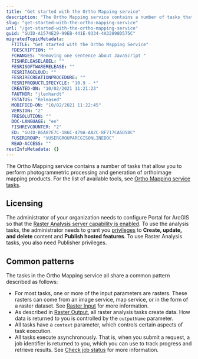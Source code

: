 ```yaml
---
title: "Get started with the Ortho Mapping service"
description: "The Ortho Mapping service contains a number of tasks that allow you to perform photogrammetric processing and generation of orthoimage mapping products."
slug: "get-started-with-the-ortho-mapping-service"
url: "/get-started-with-the-ortho-mapping-service"
guid: "GUID-A1574E29-99EB-441E-9334-4A32898D575C"
migratedTopicMetadata:
  FTITLE: "Get started with the Ortho Mapping Service"
  FDESCRIPTION: ""
  FCHANGES: "Removing one sentence about JavaScript "
  FISHRELEASELABEL: ""
  FESRISOFTWARERELEASE: ""
  FESRITAGCLOUD: ""
  FESRIRECREATIONPROCEDURE: ""
  FESRIPRODUCTLIFECYCLE: "10.9 - *"
  CREATED-ON: "10/02/2021 11:21:23"
  FAUTHOR: "jlenhardt"
  FSTATUS: "Released"
  MODIFIED-ON: "10/02/2021 11:22:45"
  VERSION: "2"
  FRESOLUTION: ""
  DOC-LANGUAGE: "en"
  FISHREVCOUNTER: "2"
  ED: "GUID-B6A87E7C-186C-479A-AA2C-8F717CA5D58C"
  FUSERGROUP: "VUSERGROUPARCGISONLINEDOC"
  READ-ACCESS: ""
restInfoMetadata: {}
---
```


The Ortho Mapping service contains a number of tasks that allow you to perform photogrammetric processing and generation of orthoimage mapping products. For the list of available tools, see [Ortho Mapping service tasks](/ortho-mapping-service-tasks).

## Licensing

The administrator of your organization needs to configure Portal for ArcGIS so that the [Raster Analysis server capability is enabled](https://enterprise.arcgis.com/en/portal/latest/administer/windows/configure-and-deploy-arcgis-enterprise-for-raster-analytics.htm). To use the analysis tasks, the administrator needs to grant you [privileges](https://enterprise.arcgis.com/en/portal/latest/administer/windows/roles.htm) to **Create, update, and delete** content and **Publish hosted features**. To use Raster Analysis tasks, you also need Publisher privileges.

## Common patterns

The tasks in the Ortho Mapping service all share a common pattern described as follows: 

-   For most tasks, one or more of the input parameters are rasters. These rasters can come from an image service, map service, or in the form of a raster dataset. See [Raster Input](/raster-input) for more information.
-   As described in [Raster Output](/raster-output), all raster analysis tasks create data. How data is returned to you is controlled by the `outputName`  parameter.
-   All tasks have a `context`  parameter, which controls certain aspects of task execution.
-   All tasks execute asynchronously. That is, when you submit a request, a job identifier is returned to you, which you can use to track progress and retrieve results. See [Check job status](/checking-job-status) for more information.
